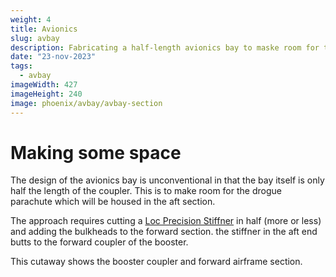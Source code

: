 ```yaml
---
weight: 4 
title: Avionics
slug: avbay
description: Fabricating a half-length avionics bay to maske room for the drogue parachute.
date: "23-nov-2023"
tags:
  - avbay
imageWidth: 427
imageHeight: 240
image: phoenix/avbay/avbay-section
---
```


# Making some space

The design of the avionics bay is unconventional in that the bay itself is only half the length
of the coupler. This is to make room for the drogue parachute which will be housed in the aft
section.

<BlogImage
  src='phoenix/avbay/avbay-section'
  alt='avbay section'
  width='1920'
  height='1080'
/>

The approach requires cutting a [Loc Precision Stiffner](https://locprecision.com/products/tube-coupler-stiffener?variant=39778637021375) 
in half (more or less) and adding the bulkheads to the forward section. the stiffner in the aft end 
butts to the forward coupler of the booster.

<BlogImage
  src='phoenix/avbay/coupler-section'
  alt='section stiffner'
  width='1920'
  height='1080'
/>

This cutaway shows the booster coupler and forward airframe section. 
